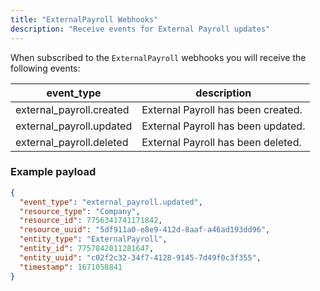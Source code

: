 ```yaml
---
title: "ExternalPayroll Webhooks"
description: "Receive events for External Payroll updates"
---
```

When subscribed to the `ExternalPayroll` webhooks you will receive the following events:

| event\_type | description |
| --- | --- |
| external\_payroll.created | External Payroll has been created. |
| external\_payroll.updated | External Payroll has been updated. |
| external\_payroll.deleted | External Payroll has been deleted. |

### Example payload

```json
{
  "event_type": "external_payroll.updated",
  "resource_type": "Company",
  "resource_id": 7756341741171842,
  "resource_uuid": "5df911a0-e8e9-412d-8aaf-a46ad193dd96",
  "entity_type": "ExternalPayroll",
  "entity_id": 7757842011281647,
  "entity_uuid": "c02f2c32-34f7-4128-9145-7d49f0c3f355",
  "timestamp": 1671058841
}
```

